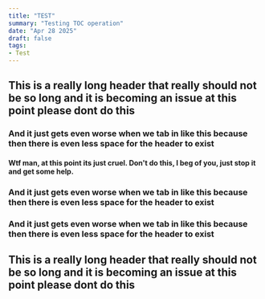 ```yaml
---
title: "TEST"
summary: "Testing TOC operation"
date: "Apr 28 2025"
draft: false
tags:
- Test
---
```


## This is a really long header that really should not be so long and it is becoming an issue at this point please dont do this

### And it just gets even worse when we tab in like this because then there is even less space for the header to exist

#### Wtf man, at this point its just cruel. Don't do this, I beg of you, just stop it and get some help.

### And it just gets even worse when we tab in like this because then there is even less space for the header to exist

### And it just gets even worse when we tab in like this because then there is even less space for the header to exist

## This is a really long header that really should not be so long and it is becoming an issue at this point please dont do this